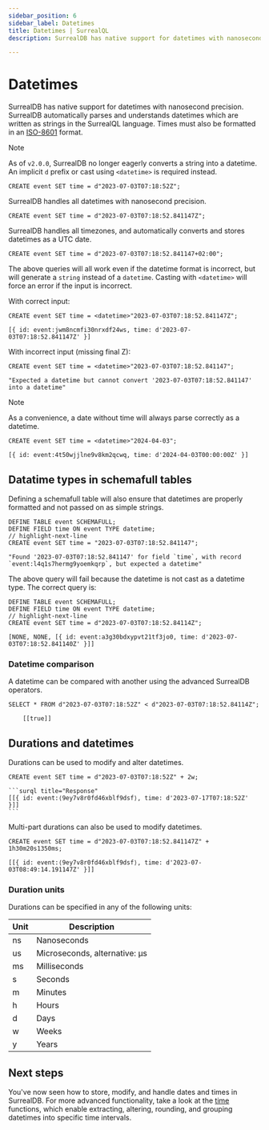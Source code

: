 ```yaml
---
sidebar_position: 6
sidebar_label: Datetimes
title: Datetimes | SurrealQL
description: SurrealDB has native support for datetimes with nanosecond precision. SurrealDB is able to parse datetimes from strings.

---
```


# Datetimes

SurrealDB has native support for datetimes with nanosecond precision. SurrealDB automatically parses and understands datetimes which are written as strings in the SurrealQL language. Times must also be formatted in an [ISO-8601](https://en.wikipedia.org/wiki/ISO_8601) format.


> [!NOTE]
> As of `v2.0.0`, SurrealDB no longer eagerly converts a string into a datetime. An implicit `d` prefix or cast using `<datetime>` is required instead.

```surql
CREATE event SET time = d"2023-07-03T07:18:52Z";
```
SurrealDB handles all datetimes with nanosecond precision.

```surql
CREATE event SET time = d"2023-07-03T07:18:52.841147Z";
```

SurrealDB handles all timezones, and automatically converts and stores datetimes as a UTC date.

```surql
CREATE event SET time = d"2023-07-03T07:18:52.841147+02:00";
```

The above queries will all work even if the datetime format is incorrect, but will generate a `string` instead of a `datetime`. Casting with `<datetime>` will force an error if the input is incorrect.

With correct input:

```surql
CREATE event SET time = <datetime>"2023-07-03T07:18:52.841147Z";
```

```surql title="Response"
[{ id: event:jwm8ncmfi30nrxdf24ws, time: d'2023-07-03T07:18:52.841147Z' }]
```

With incorrect input (missing final Z):

```surql
CREATE event SET time = <datetime>"2023-07-03T07:18:52.841147";
```

```surql title="Response"
"Expected a datetime but cannot convert '2023-07-03T07:18:52.841147' into a datetime"
```

> [!NOTE]
> As a convenience, a date without time will always parse correctly as a datetime.

```surql
CREATE event SET time = <datetime>"2024-04-03";
```

```surql title="Response"
[{ id: event:4t50wjjlne9v8km2qcwq, time: d'2024-04-03T00:00:00Z' }]
```

## Datatime types in schemafull tables

Defining a schemafull table will also ensure that datetimes are properly formatted and not passed on as simple strings.

```surql
DEFINE TABLE event SCHEMAFULL;
DEFINE FIELD time ON event TYPE datetime;
// highlight-next-line
CREATE event SET time = "2023-07-03T07:18:52.841147";
```

```surql title="Response"
"Found '2023-07-03T07:18:52.841147' for field `time`, with record `event:l4q1s7hermg9yoemkqrp`, but expected a datetime"
```

The above query will fail because the datetime is not cast as a datetime type. The correct query is:

```surql
DEFINE TABLE event SCHEMAFULL;
DEFINE FIELD time ON event TYPE datetime;
// highlight-next-line
CREATE event SET time = d"2023-07-03T07:18:52.84114Z";
```

```surql title="Response"
[NONE, NONE, [{ id: event:a3g30bdxypvt21tf3jo0, time: d'2023-07-03T07:18:52.841140Z' }]]
```

### Datetime comparison
A datetime can be compared with another using the advanced SurrealDB operators.

```surql
SELECT * FROM d"2023-07-03T07:18:52Z" < d"2023-07-03T07:18:52.84114Z";
```
    
```surql title="Response"
    [[true]]
```

## Durations and datetimes

Durations can be used to modify and alter datetimes.

```surql
CREATE event SET time = d"2023-07-03T07:18:52Z" + 2w;
```
    
    ```surql title="Response"
    [[{ id: event:⟨9ey7v8r0fd46xblf9dsf⟩, time: d'2023-07-17T07:18:52Z' }]] 
    ```

Multi-part durations can also be used to modify datetimes.

```surql
CREATE event SET time = d"2023-07-03T07:18:52.841147Z" + 1h30m20s1350ms;
```

```surql title="Response"
[[{ id: event:⟨9ey7v8r0fd46xblf9dsf⟩, time: d'2023-07-03T08:49:14.191147Z' }]]
```

### Duration units

Durations can be specified in any of the following units:

<table>
    <thead>
    <tr>
        <th scope="col">Unit</th>
        <th scope="col">Description</th>
    </tr>
    </thead>
    <tbody>
        <tr>
            <td scope="row" data-label="Type">ns</td>
            <td scope="row" data-label="Description">Nanoseconds</td>
        </tr>
        <tr>
            <td scope="row" data-label="Type">us</td>
            <td scope="row" data-label="Description">Microseconds, alternative: µs</td>
        </tr>
        <tr>
            <td scope="row" data-label="Type">ms</td>
            <td scope="row" data-label="Description">Milliseconds</td>
        </tr>
        <tr>
            <td scope="row" data-label="Type">s</td>
            <td scope="row" data-label="Description">Seconds</td>
        </tr>
        <tr>
            <td scope="row" data-label="Type">m</td>
            <td scope="row" data-label="Description">Minutes</td>
        </tr>
        <tr>
            <td scope="row" data-label="Type">h</td>
            <td scope="row" data-label="Description">Hours</td>
        </tr>
        <tr>
            <td scope="row" data-label="Type">d</td>
            <td scope="row" data-label="Description">Days</td>
        </tr>
        <tr>
            <td scope="row" data-label="Type">w</td>
            <td scope="row" data-label="Description">Weeks</td>
        </tr>
        <tr>
            <td scope="row" data-label="Type">y</td>
            <td scope="row" data-label="Description">Years</td>
        </tr>
    </tbody>
</table>

## Next steps
You've now seen how to store, modify, and handle dates and times in SurrealDB. For more advanced functionality, take a look at the [time](/docs/surrealql/functions/database/time) functions, which enable extracting, altering, rounding, and grouping datetimes into specific time intervals.
